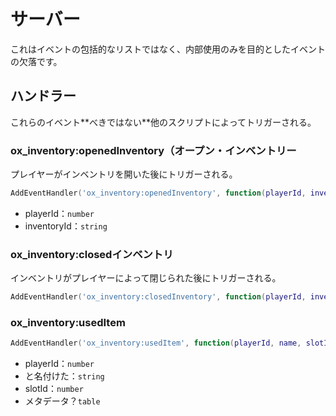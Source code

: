 
# サーバー

これはイベントの包括的なリストではなく、内部使用のみを目的としたイベントの欠落です。

## ハンドラー

<Callout type="warning">
  これらのイベント**べきではない**他のスクリプトによってトリガーされる。
</Callout>

### ox\_inventory:openedInventory（オープン・インベントリー

プレイヤーがインベントリを開いた後にトリガーされる。

```lua
AddEventHandler('ox_inventory:openedInventory', function(playerId, inventoryId) end)
```

* playerId：`number`
* inventoryId：`string`

### ox\_inventory:closedインベントリ

インベントリがプレイヤーによって閉じられた後にトリガーされる。

```lua
AddEventHandler('ox_inventory:closedInventory', function(playerId, inventoryId) end)
```

### ox\_inventory:usedItem

```lua
AddEventHandler('ox_inventory:usedItem', function(playerId, name, slotId, metadata) end)
```

* playerId：`number`
* と名付けた：`string`
* slotId：`number`
* メタデータ？`table`
